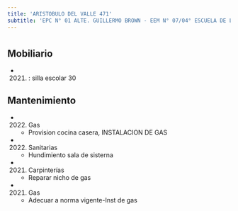 ```yaml
---
title: 'ARISTOBULO DEL VALLE 471'
subtitle: 'EPC N° 01 ALTE. GUILLERMO BROWN - EEM N° 07/04° ESCUELA DE LA RIBERA'
---
```


#


## Mobiliario

*  (2021) : silla escolar 30 





## Mantenimiento

*  (2022) Gas 
    + Provision cocina casera, INSTALACION DE GAS

*  (2022) Sanitarias 
    + Hundimiento sala de sisterna

*  (2021) Carpinterías 
    + Reparar nicho de gas

*  (2021) Gas 
    + Adecuar a norma vigente-Inst de gas



